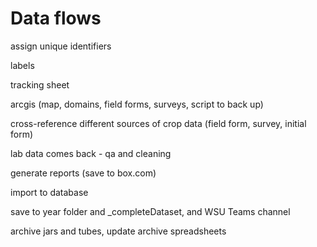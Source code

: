 # Data flows

assign unique identifiers

labels

tracking sheet

arcgis (map, domains, field forms, surveys, script to back up)

cross-reference different sources of crop data (field form, survey, initial form)

lab data comes back - qa and cleaning

generate reports (save to box.com)

import to database

save to year folder and _completeDataset, and WSU Teams channel

archive jars and tubes, update archive spreadsheets